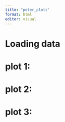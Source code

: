 ```yaml
---
title: "peter_plots"
format: html
editor: visual
---
```


## 

# Loading data

# plot 1:

# plot 2:

# plot 3:
